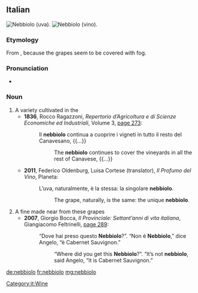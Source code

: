 ==Italian==
{{was fwotd|2013|November|10|lang=it}}
[[File:Close up of Nebbiolo cluster in Italy.jpg|thumb|'''Nebbiolo''' (uva).]]
[[File:Cascin Adelaide Barolo & decanter.jpg|thumb|'''Nebbiolo''' (vino).]]

===Etymology===
From {{suffix|nebbia|t1=fog|olo|lang=it}}, because the grapes seem to be covered with fog.

===Pronunciation===
* {{IPA|/nebˈbjɔlo/|lang=it}}

===Noun===
{{it-noun|m}}

# A {{l/en|grape}} variety cultivated in the {{l/en|Langhe}}
#* '''1836''', Rocco Ragazzoni, ''Repertorio d’Agricoltura e di Scienze Economiche ed Industriali'', Volume 3, [http://books.google.com/books?id=tsisyAZUcOkC&pg=PA273&dq=%22nebbiolo%22#v=onepage page 273]:
#*: Il '''nebbiolo''' continua a cuoprire i vigneti in tutto il resto del Canavesano, {{...}}
#*:: The '''nebbiolo''' continues to cover the vineyards in all the rest of Canavese, {{...}}
#* '''2011''', Federico Oldenburg, Luisa Cortese (translator), ''Il Profumo del Vino'', Planeta:
#*: L’uva, naturalmente, è la stessa: la singolare '''nebbiolo'''.
#*:: The grape, naturally, is the same: the unique '''nebbiolo'''.
# A fine {{l/en|red wine}} made near {{l/en|Alba}} from these grapes
#* '''2007''', Giorgio Bocca, ''Il Provinciale: Settant’anni di vita italiana'', Giangiacomo Feltrinelli, [http://books.google.com/books?id=O-EnoS8mm1IC&pg=PA289&dq=%22nebbiolo%22#v=onepage page 289]:
#*: “Dove hai preso questo '''Nebbiolo'''?”. “Non è '''Nebbiolo''',” dice Angelo, “è Cabernet Sauvignon.”
#*:: “Where did you get this '''Nebbiolo'''?”. “It’s not '''nebbiolo''', said Angelo, “it is Cabernet Sauvignon.”

[[Category:it:Wine]]

[[de:nebbiolo]]
[[fr:nebbiolo]]
[[mg:nebbiolo]]